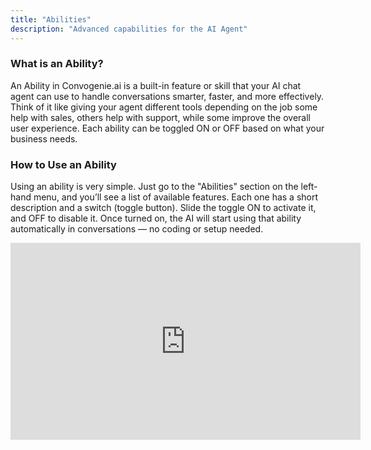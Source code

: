 ```yaml
---
title: "Abilities"
description: "Advanced capabilities for the AI Agent"
---
```


### What is an Ability?

An Ability in Convogenie.ai is a built-in feature or skill that your AI chat agent can use to handle conversations smarter, faster, and more effectively. Think of it like giving your agent different tools depending on the job some help with sales, others help with support, while some improve the overall user experience. Each ability can be toggled ON or OFF based on what your business needs.

### How to Use an Ability

Using an ability is very simple. Just go to the "Abilities" section on the left-hand menu, and you’ll see a list of available features. Each one has a short description and a switch (toggle button). Slide the toggle ON to activate it, and OFF to disable it. Once turned on, the AI will start using that ability automatically in conversations — no coding or setup needed.

<iframe width="560" height="315" src="https://www.youtube.com/embed/uD194gFsnZo?si=Iig46_X9PgGcys3T" title="YouTube video player" frameborder="0" allow="accelerometer; autoplay; clipboard-write; encrypted-media; gyroscope; picture-in-picture; web-share" referrerpolicy="strict-origin-when-cross-origin" allowfullscreen />